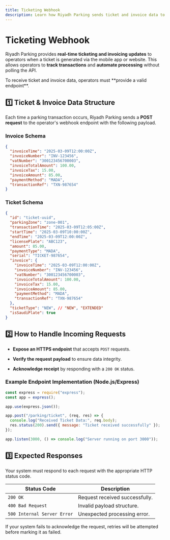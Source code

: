 ```yaml
---
title: Ticketing Webhook
description: Learn how Riyadh Parking sends ticket and invoice data to operators in real-time.
---
```


# Ticketing Webhook

Riyadh Parking provides **real-time ticketing and invoicing updates** to operators when a ticket is generated via the mobile app or website. This allows operators to **track transactions** and **automate processing** without polling the API.

<Info>
  To receive ticket and invoice data, operators must **provide a valid endpoint**.
</Info>

## 1️⃣ Ticket & Invoice Data Structure

Each time a parking transaction occurs, Riyadh Parking sends a **POST request** to the operator's webhook endpoint with the following payload.

### **Invoice Schema**

```json
{
  "invoiceTime": "2025-03-09T12:00:00Z",
  "invoiceNumber": "INV-123456",
  "vatNumber": "300123456700003",
  "invoiceTotalAmount": 100.00,
  "invoiceTax": 15.00,
  "invoiceAmount": 85.00,
  "paymentMethod": "MADA",
  "transactionRef": "TXN-987654"
}
```

### **Ticket Schema**

```json
{
  "id": "ticket-uuid",
  "parkingZone": "zone-001",
  "transactionTime": "2025-03-09T12:05:00Z",
  "startTime": "2025-03-09T10:00:00Z",
  "endTime": "2025-03-09T12:00:00Z",
  "licensePlate": "ABC123",
  "amount": 85.00,
  "paymentType": "MADA",
  "serial": "TICKET-987654",
  "invoice": {
    "invoiceTime": "2025-03-09T12:00:00Z",
    "invoiceNumber": "INV-123456",
    "vatNumber": "300123456700003",
    "invoiceTotalAmount": 100.00,
    "invoiceTax": 15.00,
    "invoiceAmount": 85.00,
    "paymentMethod": "MADA",
    "transactionRef": "TXN-987654"
  },
  "ticketType": "NEW", // "NEW", "EXTENDED"
  "isSaudiPlate": true
}
```

## 2️⃣ How to Handle Incoming Requests

* **Expose an HTTPS endpoint** that accepts `POST` requests.

* **Verify the request payload** to ensure data integrity.

* **Acknowledge receipt** by responding with a `200 OK` status.

### **Example Endpoint Implementation (Node.js/Express)**

```javascript
const express = require("express");
const app = express();

app.use(express.json());

app.post("/parking/ticket", (req, res) => {
  console.log("Received Ticket Data:", req.body);
  res.status(200).send({ message: "Ticket received successfully" });
});

app.listen(3000, () => console.log("Server running on port 3000"));
```

## 3️⃣ Expected Responses

Your system must respond to each request with the appropriate HTTP status code.

| Status Code                 | Description                    |
| --------------------------- | ------------------------------ |
| `200 OK`                    | Request received successfully. |
| `400 Bad Request`           | Invalid payload structure.     |
| `500 Internal Server Error` | Unexpected processing error.   |

<Warning>
  If your system fails to acknowledge the request, retries will be attempted before marking it as failed.
</Warning>